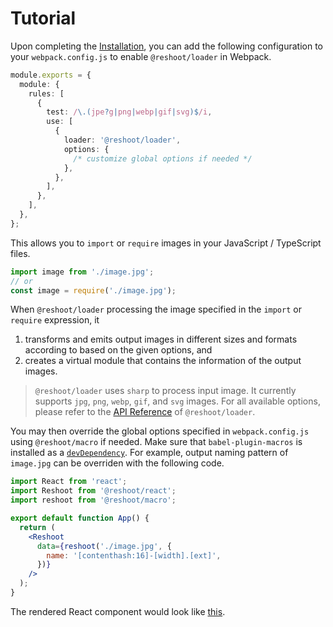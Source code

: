 

<Meta title="Documentation/Tutorial" />

# Tutorial

Upon completing the [Installation](?path=/docs/documentation-installation--page), you can add the following configuration to your `webpack.config.js` to enable `@reshoot/loader` in Webpack.

```typescript
module.exports = {
  module: {
    rules: [
      {
        test: /\.(jpe?g|png|webp|gif|svg)$/i,
        use: [
          {
            loader: '@reshoot/loader',
            options: {
              /* customize global options if needed */
            },
          },
        ],
      },
    ],
  },
};
```

This allows you to `import` or `require` images in your JavaScript / TypeScript files.

```typescript
import image from './image.jpg';
// or
const image = require('./image.jpg');
```

When `@reshoot/loader` processing the image specified in the `import` or `require` expression, it

1. transforms and emits output images in different sizes and formats according to based on the given options, and
2. creates a virtual module that contains the information of the output images.

> `@reshoot/loader` uses `sharp` to process input image. It currently supports `jpg`, `png`, `webp`, `gif`, and `svg` images. For all available options, please refer to the [API Reference](/?path=/docs/documentation-api-reference-reshoot／loader--page) of `@reshoot/loader`.

You may then override the global options specified in `webpack.config.js` using `@reshoot/macro` if needed. Make sure that `babel-plugin-macros` is installed as a [`devDependency`](?path=/docs/documentation-installation--page). For example, output naming pattern of `image.jpg` can be overriden with the following code.

```jsx
import React from 'react';
import Reshoot from '@reshoot/react';
import reshoot from '@reshoot/macro';

export default function App() {
  return (
    <Reshoot
      data={reshoot('./image.jpg', {
        name: '[contenthash:16]-[width].[ext]',
      })}
    />
  );
}
```

The rendered React component would look like [this](?path=/story/live-demo-component--image-accessible).
